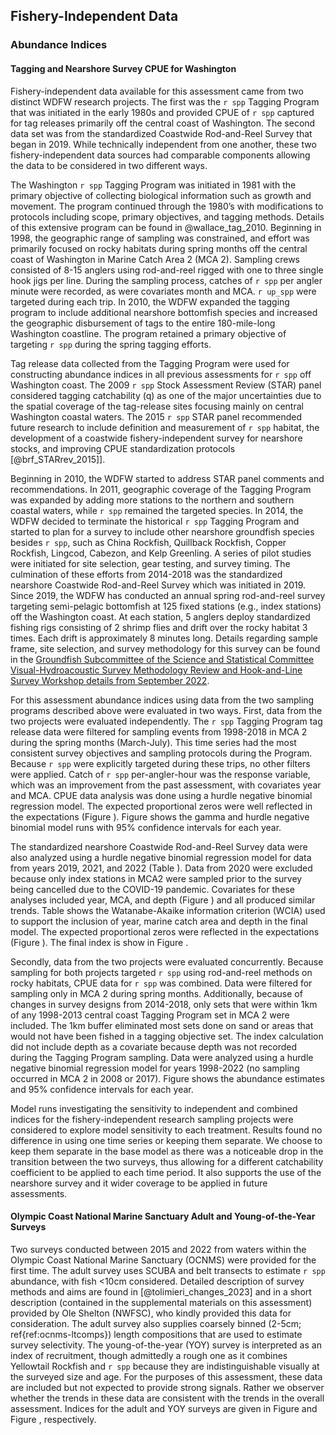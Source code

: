 ## Fishery-Independent Data

### Abundance Indices

#### Tagging and Nearshore Survey CPUE for Washington

Fishery-independent data available for this assessment came from two distinct WDFW research projects. The first was the `r spp` Tagging Program that was initiated in the early 1980s and provided CPUE of `r spp` captured for tag releases primarily off the central coast of Washington. The second data set was from the standardized Coastwide Rod-and-Reel Survey that began in 2019.  While technically independent from one another, these two fishery-independent data sources had comparable components allowing the data to be considered in two different ways. 

The Washington `r spp` Tagging Program was initiated in 1981 with the primary objective of collecting biological information such as growth and movement. The program continued through the 1980’s with modifications to protocols including scope, primary objectives, and tagging methods. Details of this extensive program can be found in @wallace_tag_2010.  Beginning in 1998, the geographic range of sampling was constrained, and effort was primarily focused on rocky habitats during spring months off the central coast of Washington in Marine Catch Area 2 (MCA 2).  Sampling crews consisted of 8-15 anglers using rod-and-reel rigged with one to three single hook jigs per line. During the sampling process, catches of `r spp` per angler minute were recorded, as were covariates month and MCA. `r up_spp` were targeted during each trip. In 2010, the WDFW expanded the tagging program to include additional nearshore bottomfish species and increased the geographic disbursement of tags to the entire 180-mile-long Washington coastline. The program retained a primary objective of targeting `r spp` during the spring tagging efforts.

Tag release data collected from the Tagging Program were used for constructing abundance indices in all previous assessments for `r spp` off Washington coast. The 2009 `r spp` Stock Assessment Review (STAR) panel considered tagging catchability (q) as one of the major uncertainties due to the spatial coverage of the tag-release sites focusing mainly on central Washington coastal waters.  The 2015 `r spp` STAR panel recommended future research to include definition and measurement of `r spp` habitat, the development of a coastwide fishery-independent survey for nearshore stocks, and improving CPUE standardization protocols [@brf_STARrev_2015]].

Beginning in 2010, the WDFW started to address STAR panel comments and recommendations. In 2011, geographic coverage of the Tagging Program was expanded by adding more stations to the northern and southern coastal waters, while `r spp` remained the targeted species. In 2014, the WDFW decided to terminate the historical `r spp` Tagging Program and started to plan for a survey to include other nearshore groundfish species besides `r spp`, such as China Rockfish, Quillback Rockfish, Copper Rockfish, Lingcod, Cabezon, and Kelp Greenling.  A series of pilot studies were initiated for site selection, gear testing, and survey timing. The culmination of these efforts from 2014-2018 was the standardized nearshore Coastwide Rod-and-Reel Survey which was initiated in 2019.  Since 2019, the WDFW has conducted an annual spring rod-and-reel survey targeting semi-pelagic bottomfish at 125 fixed stations (e.g., index stations) off the Washington coast.  At each station, 5 anglers deploy standardized fishing rigs consisting of 2 shrimp flies and drift over the rocky habitat 3 times.  Each drift is approximately 8 minutes long.  Details regarding sample frame, site selection, and survey methodology for this survey can be found in the [Groundfish Subcommittee of the Science and Statistical Committee Visual-Hydroacoustic Survey Methodology Review and Hook-and-Line Survey Workshop details from September 2022](https://www.pcouncil.org/documents/2022/10/h-4-a-supplemental-ssc-groundfish-subcommittee-report-2-odfw-video-hydroacoustic-survey-methodology-review-and-wdfw-hook-and-line-survey-workshop-report.pdf/). 

For this assessment abundance indices using data from the two sampling programs described above were evaluated in two ways. First, data from the two projects were evaluated independently. The `r spp` Tagging Program tag release data were filtered for sampling events from 1998-2018 in MCA 2 during the spring months (March-July). This time series had the most consistent survey objectives and sampling protocols during the Program. Because `r spp` were explicitly targeted during these trips, no other filters were applied. Catch of `r spp` per-angler-hour was the response variable, which was an improvement from the past assessment, with covariates year and MCA. CPUE data analysis was done using a hurdle negative binomial regression model. The expected proportional zeros were well reflected in the expectations (Figure \ref{fig:prop-zero-tag}). Figure \ref{fig:tag-index} shows the gamma and hurdle negative binomial model runs with 95% confidence intervals for each year. 

The standardized nearshore Coastwide Rod-and-Reel Survey data were also analyzed using a hurdle negative binomial regression model for data from years 2019, 2021, and 2022 (Table \ref{tab:nearshore_survey_data}).  Data from 2020 were excluded because only index stations in MCA2 were sampled prior to the survey being cancelled due to the COVID-19 pandemic. Covariates for these analyses included year, MCA, and depth (Figure \ref{fig:prop-zero-nearshore}) and all produced similar trends. Table \ref{tab:nearshore_hurdle_modsel} shows the Watanabe-Akaike information criterion (WCIA) used to support the inclusion of year, marine catch area and depth in the final model. The expected proportional zeros were reflected in the expectations (Figure \ref{fig:prop-zero-nearshore}). The final index is show in Figure \ref{fig:nearshore-index}.

Secondly, data from the two projects were evaluated concurrently.  Because sampling for both projects targeted `r spp` using rod-and-reel methods on rocky habitats, CPUE data for `r spp` was combined.  Data were filtered for sampling only in MCA 2 during spring months.  Additionally, because of changes in survey designs from 2014-2018, only sets that were within 1km of any 1998-2013 central coast Tagging Program set in MCA 2 were included.  The 1km buffer eliminated most sets done on sand or areas that would not have been fished in a tagging objective set. The index calculation did not include depth as a covariate because depth was not recorded during the Tagging Program sampling.  Data were analyzed using a hurdle negative binomial regression model for years 1998-2022 (no sampling occurred in MCA 2 in 2008 or 2017). Figure \ref{fig:tag-nearshore-index} shows the abundance estimates and 95% confidence intervals for each year.

Model runs investigating the sensitivity to independent and combined indices for the fishery-independent research sampling projects were considered to explore model sensitivity to each treatment. Results found no difference in using one time series or keeping them separate. We choose to keep them separate in the base model as there was a noticeable drop in the transition between the two surveys, thus allowing for a different catchability coefficient to be applied to each time period. It also supports the use of the nearshore survey and it wider coverage to be applied in future assessments. 

#### Olympic Coast National Marine Sanctuary Adult and Young-of-the-Year Surveys

Two surveys conducted between 2015 and 2022 from waters within the Olympic Coast National Marine Sanctuary (OCNMS) were provided for the first time. The adult survey uses SCUBA and belt transects to estimate `r spp` abundance, with fish <10cm considered. Detailed description of survey methods and aims are found in [@tolimieri_changes_2023] and in a short description (contained in the supplemental materials on this assessment) provided by Ole Shelton (NWFSC), who kindly provided this data for consideration. The adult survey also supplies coarsely binned (2-5cm; ref\{ref:ocnms-ltcomps}) length compositions that are used to estimate survey selectivity. The young-of-the-year (YOY) survey is interpreted as an index of recruitment, though admittedly a rough one as it combines Yellowtail Rockfish and `r spp` because they are indistinguishable visually at the surveyed size and age. For the purposes of this assessment, these data are included but not expected to provide strong signals. Rather we observer whether the trends in these data are consistent with the trends in the overall assessment. Indices for the adult and YOY surveys are given in Figure \ref{fig:ocnms-adult-index} and Figure \ref{fig:ocnms-yoy-index}, respectively. 
